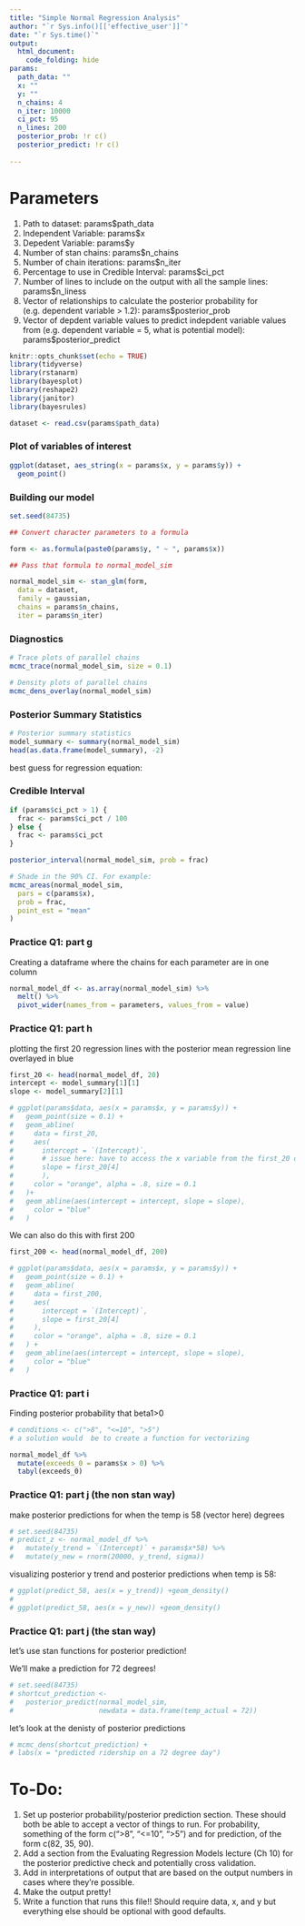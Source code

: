 ```yaml
---
title: "Simple Normal Regression Analysis"
author: "`r Sys.info()[['effective_user']]`"
date: "`r Sys.time()`"
output: 
  html_document:
    code_folding: hide
params:
  path_data: ""
  x: ""
  y: ""
  n_chains: 4
  n_iter: 10000
  ci_pct: 95
  n_lines: 200
  posterior_prob: !r c()
  posterior_predict: !r c()
  
---
```


# Parameters
1. Path to dataset: params$path_data
2. Independent Variable: params$x
3. Depedent Variable: params$y
4. Number of stan chains: params$n_chains
5. Number of chain iterations: params$n_iter
6. Percentage to use in Credible Interval: params$ci_pct
7. Number of lines to include on the output with all the sample lines: params$n_liness
8. Vector of relationships to calculate the posterior probability for (e.g. dependent variable > 1.2): params$posterior_prob
9. Vector of depdent variable values to predict indepdent variable values from (e.g. dependent variable = 5, what is potential model): params$posterior_predict

```r
knitr::opts_chunk$set(echo = TRUE)
library(tidyverse)
library(rstanarm)
library(bayesplot)
library(reshape2)
library(janitor)
library(bayesrules)

dataset <- read.csv(params$path_data)

```


### Plot of variables of interest
```r

ggplot(dataset, aes_string(x = params$x, y = params$y)) + 
  geom_point()

```

### Building our model

```r
set.seed(84735)

## Convert character parameters to a formula

form <- as.formula(paste0(params$y, " ~ ", params$x))

## Pass that formula to normal_model_sim

normal_model_sim <- stan_glm(form, 
  data = dataset,
  family = gaussian,
  chains = params$n_chains,
  iter = params$n_iter)

```

### Diagnostics

```r

# Trace plots of parallel chains
mcmc_trace(normal_model_sim, size = 0.1)

# Density plots of parallel chains
mcmc_dens_overlay(normal_model_sim)
```

### Posterior Summary Statistics

```r
# Posterior summary statistics
model_summary <- summary(normal_model_sim)
head(as.data.frame(model_summary), -2)
```

best guess for regression equation:


### Credible Interval

```r
if (params$ci_pct > 1) {
  frac <- params$ci_pct / 100
} else {
  frac <- params$ci_pct
}

posterior_interval(normal_model_sim, prob = frac)
```

```r
# Shade in the 90% CI. For example:
mcmc_areas(normal_model_sim,
  pars = c(params$x),
  prob = frac,
  point_est = "mean"
)
```

### Practice Q1: part g

Creating a dataframe where the chains for each parameter are in one column

```r
normal_model_df <- as.array(normal_model_sim) %>%
  melt() %>%
  pivot_wider(names_from = parameters, values_from = value)
```


### Practice Q1: part h

plotting the first 20 regression lines with the posterior mean regression line overlayed in blue
```r
first_20 <- head(normal_model_df, 20)
intercept <- model_summary[1][1]
slope <- model_summary[2][1]

# ggplot(params$data, aes(x = params$x, y = params$y)) +
#   geom_point(size = 0.1) +
#   geom_abline(
#     data = first_20,
#     aes(
#       intercept = `(Intercept)`,
#       # issue here: have to access the x variable from the first_20 df not main df?
#       slope = first_20[4]
#       ),
#     color = "orange", alpha = .8, size = 0.1
#   )+
#   geom_abline(aes(intercept = intercept, slope = slope),
#     color = "blue"
#   )
```

We can also do this with first 200

```r
first_200 <- head(normal_model_df, 200)

# ggplot(params$data, aes(x = params$x, y = params$y)) +
#   geom_point(size = 0.1) +
#   geom_abline(
#     data = first_200,
#     aes(
#       intercept = `(Intercept)`,
#       slope = first_20[4]
#     ),
#     color = "orange", alpha = .8, size = 0.1
#   ) +
#   geom_abline(aes(intercept = intercept, slope = slope),
#     color = "blue"
#   )
```


### Practice Q1: part i
Finding posterior probability that beta1>0

```r
# conditions <- c(">8", "<=10", ">5")
# a solution would  be to create a function for vectorizing

normal_model_df %>%
  mutate(exceeds_0 = params$x > 0) %>%
  tabyl(exceeds_0)
```


### Practice Q1: part j (the non stan way)

make posterior predictions for when the temp is 58 (vector here) degrees
```r
# set.seed(84735)
# predict_z <- normal_model_df %>%
#   mutate(y_trend = `(Intercept)` + params$x*58) %>%
#   mutate(y_new = rnorm(20000, y_trend, sigma))
```


visualizing posterior y trend and posterior predictions when temp is 58:
```r
# ggplot(predict_58, aes(x = y_trend)) +geom_density()
#
# ggplot(predict_58, aes(x = y_new)) +geom_density()
```

### Practice Q1: part j (the stan way)

let's use stan functions for posterior prediction!

We'll make a prediction for 72 degrees!
```r
# set.seed(84735)
# shortcut_prediction <-
#   posterior_predict(normal_model_sim,
#                     newdata = data.frame(temp_actual = 72))
```

let's look at the denisty of posterior predictions
```r
# mcmc_dens(shortcut_prediction) +
# labs(x = "predicted ridership on a 72 degree day")
```





# To-Do:

1. Set up posterior probability/posterior prediction section. These should both be able to accept a vector of things to run. For probability, something of the form c(">8", "<=10", ">5") and for prediction, of the form c(82, 35, 90).
2. Add a section from the Evaluating Regression Models lecture (Ch 10) for the posterior predictive check and potentially cross validation.
3. Add in interpretations of output that are based on the output numbers in cases where they're possible.
4. Make the output pretty!
5. Write a function that runs this file!! Should require data, x, and y but everything else should be optional with good defaults.
